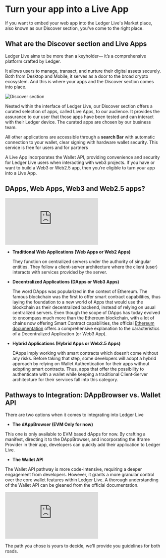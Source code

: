 # Turn your app into a Live App

If you want to embed your web app into the Ledger Live's Market place, also known as our Discover section, you've come to the right place. 

## What are the Discover section and Live Apps

Ledger Live aims to be more than a keyholder— it’s a comprehensive platform crafted by Ledger. 

It allows users to manage, transact, and nurture their digital assets securely. Both from Desktop and Mobile, it serves as a door to the broad crypto ecosystem. And this is where your apps and the Discover section comes into place.

![Discover section](/discover-section.png)

Nested within the interface of Ledger Live, our Discover section offers a curated selection of apps, called Live Apps, to our audience. It provides the assurance to our user that those apps have been tested and can interact with their Ledger device. The curated apps are chosen by our business team.

All other applications are accessible through a **search Bar** with automatic connection to your wallet, clear signing with hardware wallet security. This service is free for users and for partners

A Live App incorporates the Wallet API, providing convenience and security for Ledger Live users when interacting with web3 projects. If you have or want to build a Web3 or Web2.5 app, then you’re eligible to turn your app into a Live App.
   
## DApps, Web Apps, Web3 and Web2.5 apps? 

<div style={{width: "80%"}} className="center desktop">
	<div style={{position: "relative", paddingBottom: "56.25%", paddingTop: 0, height: 0}}>
		<iframe title="NFT Project Dev Journey" frameBorder="0" style={{position: "absolute", top: 0, left: 0, width: "100%", height: "100%"}} src="https://view.genial.ly/655cb18a21252300111c674a" type="text/html" allowscriptaccess="always" allowFullScreen={true} scrolling="yes" allownetworking="all"></iframe> 
	</div> 
</div>

- **Traditional Web Applications (Web Apps or Web2 Apps)**

	They function on centralized servers under the authority of singular entities. They follow a client-server architecture where the client (user) interacts with services provided by the server.

- **Decentralized Applications (DApps or Web3 Apps)**

	The word DApps was popularized in the context of Ethereum. The famous blockchain was the first to offer smart contract capabilities, thus laying the foundation to a new world of Apps that would use the blockchain as their decentralized backend, instead of relying on usual centralized servers. Even though the scope of DApps has today evolved to encompass much more than the Ethereum blockchain, with a lot of chains now offering Smart Contract capabilities, the official [Ethereum documentation](https://ethereum.org/en/developers/docs/dapps/#definition-of-a-dapp) offers a comprehensive explanation to the caracteristics of a Decentralized Application (or Web3 App). 

- **Hybrid Applications (Hybrid Apps or Web2.5 Apps)**
	
	DApps imply working with smart contracts which doesn’t come without any risks. Before taking that step, some developers will adopt a hybrid approach by relying on Wallet Authentication for their apps without adopting smart contracts. Thus, apps that offer the possibility to authenticate with a wallet while keeping a traditional Client-Server architecture for their services fall into this category. 

## Pathways to Integration: DAppBrowser vs. Wallet API



There are two options when it comes to integrating into Ledger Live

- **The dAppBrowser (EVM Only for now)**

This one is only available to EVM based dApps for now. By crafting a manifest, directing it to the DAppBrowser, and incorporating the Iframe Provider in their app, developers can quickly add their application to Ledger Live.

- **The Wallet API**

The Wallet API pathway is more code-intensive, requiring a deeper engagement from developers. However, it grants a more granular control over the core wallet features within Ledger Live. A thorough understanding of the Wallet API can be gleaned from the official documentation.  


<div style={{width: "100%"}} className="center">
	<div style={{position: "relative", paddingBottom: "56.25%", paddingTop: 0, height: 0}}>
		<iframe title="Live App Structure" frameBorder="0" style={{position: "absolute", top: 0, left: 0, width: "100%", height: "100%"}} src="https://view.genial.ly/65241621e3a92300127e47e8" type="text/html" allowscriptaccess="always" allowFullScreen={true} scrolling="yes" allownetworking="all"></iframe> 
	</div> 
</div>

The path you chose is yours to decide, we'll provide you guidelines for both roads.


